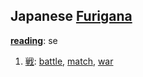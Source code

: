 == Japanese [[Furigana]] ==                             

'''[[reading]]''': se

# [[戦]]: [[battle]], [[match]], [[war]]